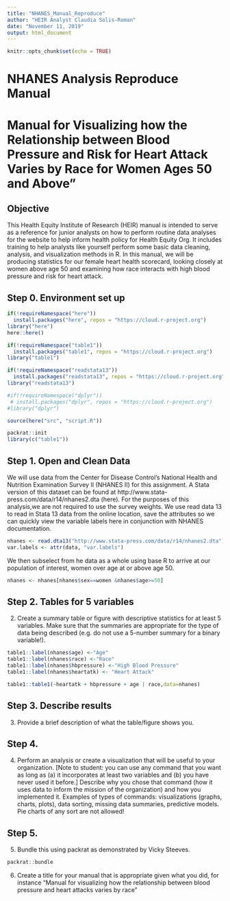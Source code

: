 ```yaml
---
title: "NHANES_Manual_Reproduce"
author: "HEIR Analyst Claudia Solis-Roman"
date: "November 11, 2019"
output: html_document
---
```


```r
knitr::opts_chunk$set(echo = TRUE)

```

# NHANES Analysis Reproduce Manual
# Manual for Visualizing how the Relationship between Blood Pressure and Risk for Heart Attack Varies by Race for Women Ages 50 and Above”


## Objective
This Health Equity Institute of Research (HEIR) manual is intended to serve as a reference for junior analysts on how to perform routine data analyses for the website to help inform health policy for Health Equity Org. It includes training to help analysts like yourself perform some basic data cleaning, analysis, and visualization methods in R. In this manual, we will be producing statistics for our female heart health scorecard, looking closely at women above age 50 and examining how race interacts with high blood pressure and risk for heart attack.

## Step 0. Environment set up
```r
if(!requireNamespace("here"))
  install.packages("here", repos = "https://cloud.r-project.org")
library("here")
here::here()

if(!requireNamespace("table1"))
  install.packages("table1", repos = "https://cloud.r-project.org")
library("table1")

if(!requireNamespace("readstata13"))
  install.packages("readstata13", repos = "https://cloud.r-project.org")
library("readstata13")

#if(!requireNamespace("dplyr"))
 # install.packages("dplyr", repos = "https://cloud.r-project.org")
#library("dplyr")

source(here("src", "script.R"))

packrat::init
library(c("table1"))
```

## Step 1. Open and Clean Data
We will use data from the Center for Disease Control's National Health and Nutrition Examination Survey II (NHANES II) for this assignment. A Stata version of this dataset can be found at http://www.stata-press.com/data/r14/nhanes2.dta (here). For the purposes of this analysis,we are not required to use the survey weights. We use read data 13 to read in Stata 13 data from the online location, save the attributes so we can quickly view the variable labels here in conjunction with NHANES documentation. 

```r
nhanes <- read.dta13("http://www.stata-press.com/data/r14/nhanes2.dta")
var.labels <- attr(data, "var.labels")
```

We then subselect from he data as a whole using base R to arrive at our population of interest, women over age at or above age 50. 

```r
nhanes <- nhanes[nhanes$sex==women &nhanes$age>=50]


```

## Step 2. Tables for 5 variables

2. Create a summary table or figure with descriptive statistics for at least 5 variables. Make sure that
the summaries are appropriate for the type of data being described (e.g. do not use a 5-number
summary for a binary variable!).

```r

table1::label(nhanes$age) <-"Age"
table1::label(nhanes$race) <-"Race"
table1::label(nhanes$hbpressure) <-"High Blood Pressure"
table1::label(nhanes$heartatk) <- "Heart Attack"

table1::table1(~heartatk + hbpressure + age | race,data=nhanes)

```


## Step 3. Describe results
3. Provide a brief description of what the table/figure shows you.

## Step 4. 
4. Perform an analysis or create a visualization that will be useful to your organization. [Note to
student: you can use any command that you want as long as (a) it incorporates at least two
variables and (b) you have never used it before.] Describe why you chose that command (how it
uses data to inform the mission of the organization) and how you implemented it. Examples of
types of commands: visualizations (graphs, charts, plots), data sorting, missing data summaries,
predictive models. Pie charts of any sort are not allowed!

## Step 5. 
5. Bundle this using packrat as demonstrated by Vicky Steeves.

```r
packrat::bundle
```

6. Create a title for your manual that is appropriate given what you did, for instance “Manual for
visualizing how the relationship between blood pressure and heart attacks varies by race”


